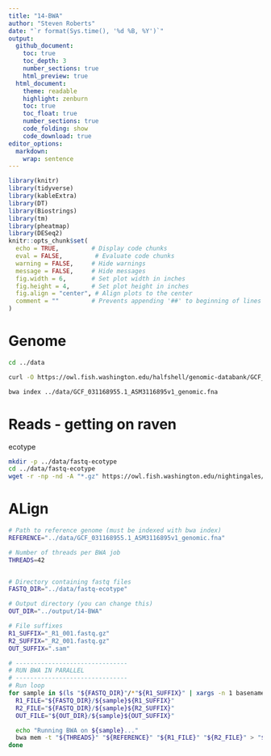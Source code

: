 ```yaml
---
title: "14-BWA"
author: "Steven Roberts"
date: "`r format(Sys.time(), '%d %B, %Y')`"  
output: 
  github_document:
    toc: true
    toc_depth: 3
    number_sections: true
    html_preview: true
  html_document:
    theme: readable
    highlight: zenburn
    toc: true
    toc_float: true
    number_sections: true
    code_folding: show
    code_download: true
editor_options: 
  markdown: 
    wrap: sentence
---
```


```r
library(knitr)
library(tidyverse)
library(kableExtra)
library(DT)
library(Biostrings)
library(tm)
library(pheatmap)
library(DESeq2)
knitr::opts_chunk$set(
  echo = TRUE,         # Display code chunks
  eval = FALSE,         # Evaluate code chunks
  warning = FALSE,     # Hide warnings
  message = FALSE,     # Hide messages
  fig.width = 6,       # Set plot width in inches
  fig.height = 4,      # Set plot height in inches
  fig.align = "center", # Align plots to the center
  comment = ""         # Prevents appending '##' to beginning of lines in code output
)
```


# Genome

```bash
cd ../data

curl -O https://owl.fish.washington.edu/halfshell/genomic-databank/GCF_031168955.1_ASM3116895v1_genomic.fna
```


```bash
bwa index ../data/GCF_031168955.1_ASM3116895v1_genomic.fna
```
# Reads - getting on raven

ecotype

```bash
mkdir -p ../data/fastq-ecotype
cd ../data/fastq-ecotype
wget -r -np -nd -A "*.gz" https://owl.fish.washington.edu/nightingales/G_macrocephalus/30-1149634506/00_fastq/
```


# ALign



```bash
# Path to reference genome (must be indexed with bwa index)
REFERENCE="../data/GCF_031168955.1_ASM3116895v1_genomic.fna"

# Number of threads per BWA job
THREADS=42


# Directory containing fastq files
FASTQ_DIR="../data/fastq-ecotype"

# Output directory (you can change this)
OUT_DIR="../output/14-BWA"

# File suffixes
R1_SUFFIX="_R1_001.fastq.gz"
R2_SUFFIX="_R2_001.fastq.gz"
OUT_SUFFIX=".sam"

# -------------------------------
# RUN BWA IN PARALLEL
# -------------------------------
# Run loop
for sample in $(ls "${FASTQ_DIR}"/*"${R1_SUFFIX}" | xargs -n 1 basename | sed "s/${R1_SUFFIX}//" | sort -u); do
  R1_FILE="${FASTQ_DIR}/${sample}${R1_SUFFIX}"
  R2_FILE="${FASTQ_DIR}/${sample}${R2_SUFFIX}"
  OUT_FILE="${OUT_DIR}/${sample}${OUT_SUFFIX}"

  echo "Running BWA on ${sample}..."
  bwa mem -t "${THREADS}" "${REFERENCE}" "${R1_FILE}" "${R2_FILE}" > "${OUT_FILE}"
done
```

